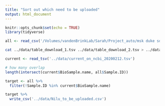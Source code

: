 ```yaml
---
title: "Sort out which need to be uploaded"
output: html_document
---
```


```r
knitr::opts_chunk$set(echo = TRUE)
library(tidyverse)
```

```r
all <- read_csv('/Volumes/vandenBrinkLab/Sarah/Project_auto/msk duke sdtable 01 18 20.csv') 
```

```bash
cat ../data/table_download_1.tsv ../data/table_download_2.tsv > ../data/current_on_ncbi_20200212.tsv
```

```r
current <- read_tsv('../data/current_on_ncbi_20200212.tsv')
```
```r
# how many overlap 
length(intersect(current$BioSample.name, all$Sample.ID))

target <- all %>% 
  filter(!Sample.ID %in% current$BioSample.name)
```

```r
target %>% 
  write_csv('../data/Nilu_to_be_uploaded.csv')
```

